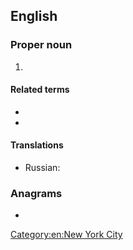 {{also|nyc|nyç}}
==English==

===Proper noun===
{{en-proper noun}}

# {{initialism of|en|New York City}}

====Related terms====
* {{l|en|NYS}}
* {{l|en|NY}}

====Translations====
{{trans-top|New York City}}
* Russian: {{t|ru|г. Нью-Йо́рк|m}}
{{trans-mid}}
{{trans-bottom}}

===Anagrams===
* {{anagrams|en|a=cny|CNY|cyn-}}

[[Category:en:New York City]]